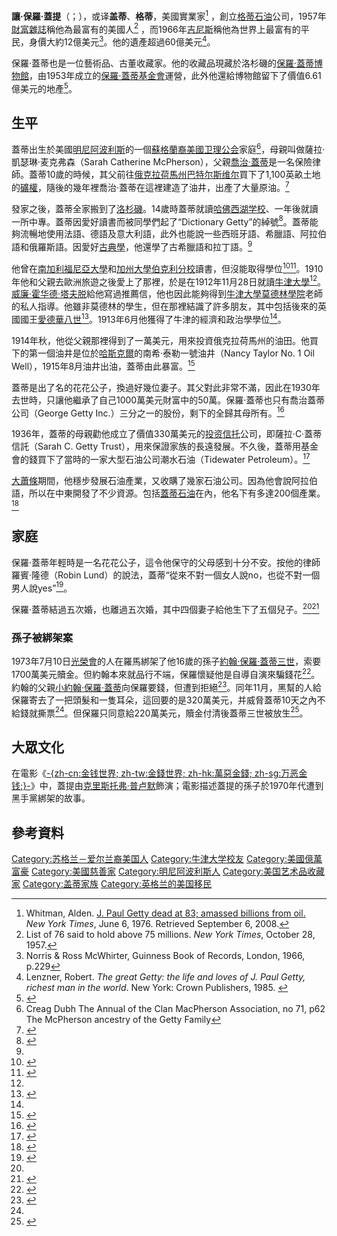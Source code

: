 {{Infobox person
| image       = J Paul Getty crop.jpg
| image_size  =
| caption     = 1944的蓋蒂
|birth_name=Jean Paul Getty
| birth_date  = {{birth date|1892|12|15|mf=y}}
| birth_place = 明尼蘇達州[[明尼阿波利斯|明尼阿波利斯]]
| death_date  = {{death date and age|1976|6|6|1892|12|15|mf=y}}
| death_place = 英國[[薩里郡|薩里郡]][[吉爾福德|吉爾福德]]附近的莎顿庄园（Sutton Place）
| occupation  = 企業家
| spouse      = {{Plainlist|
* {{marriage|Jeanette Demont|1923|1926|end=div}}
* {{marriage|Allene Ashby|1927|1928|end=div}}
* {{marriage|Adolphine Helmle|1928|1932|end=div}}
* {{marriage|[[Ann_Rork_Light|Ann Rork]]|1932|1936|end=div}}
* {{marriage|Louise Dudley Lynch|1939|1958|end=div}}
}}
| parents     = {{Plainlist|
* [[喬治·蓋蒂|喬治·蓋蒂]]
* Sarah Catherine McPherson Risher
}}
| children    = {{Plainlist|
* 5；包括：
* [[小約翰·保羅·蓋蒂|小約翰·保羅·蓋蒂]]
* [[戈登·蓋蒂|戈登·蓋蒂]]
}}
| net_worth   = US$60億（合2017年253億美元） <ref name=Wealthy100>{{Citation | first=Michael | last=Klepper | first2=Michael | last2=Gunther | title=The Wealthy 100: From Benjamin Franklin to Bill Gates—A Ranking of the Richest Americans, Past and Present | publisher=Carol Publishing Group | location=[[Secaucus,_New_Jersey|Secaucus, New Jersey]] | date=1996| page=xiii | isbn=978-0-8065-1800-8 | oclc=33818143}}</ref>
}}
'''讓·保羅·蓋提'''（{{lang-en|Jean Paul Getty}}；{{bd|1892年|12月15日|1976年|6月6日|df=y}}），或译'''盖蒂'''、'''格蒂'''，美國實業家<ref name=NYTobit>Whitman, Alden. [http://www.nytimes.com/learning/general/onthisday/bday/1215.html J. Paul Getty dead at 83; amassed billions from oil.] {{Wayback|url=http://www.nytimes.com/learning/general/onthisday/bday/1215.html |date=20121113074030 }} ''New York Times'', June 6, 1976. Retrieved September 6, 2008.</ref> ，創立[[格蒂石油|格蒂石油]]公司，1957年[[財富雜誌|財富雜誌]]稱他為最富有的美國人<ref>List of 76 said to hold above 75 millions. ''New York Times'', October 28, 1957.</ref> ，而1966年[[吉尼斯|吉尼斯]]稱他為世界上最富有的平民，身價大約12億美元<ref>Norris & Ross McWhirter, Guinness Book of Records, London, 1966, p.229</ref>。他的遺產超過60億美元<ref name=Lenzner>Lenzner, Robert. ''The great Getty: the life and loves of J. Paul Getty, richest man in the world''. New York: Crown Publishers, 1985. {{ISBN|0-517-56222-7}}</ref>。

保羅·蓋蒂也是一位藝術品、古董收藏家。他的收藏品現藏於洛杉磯的[[保羅·蓋蒂博物館|保羅·蓋蒂博物館]]，由1953年成立的[[保羅·蓋蒂基金會|保羅·蓋蒂基金會]]運營，此外他還給博物館留下了價值6.61億美元的地產<ref>{{cite news|first=Edward|last=Wyatt|url=https://www.nytimes.com/2009/04/30/arts/design/30gett.html|title=Getty Fees and Budget Reassessed|work=[[The_New_York_Times|The New York Times]]|publisher=New York Times Company|location=New York City|date=April 30, 2009|accessdate=March 30, 2018|page=C1|archive-date=2018-02-06|archive-url=https://web.archive.org/web/20180206190152/http://www.nytimes.com/2009/04/30/arts/design/30gett.html|dead-url=no}}</ref>。

==生平==
蓋蒂出生於美國[[明尼阿波利斯|明尼阿波利斯]]的一個[[蘇格蘭裔美國人|蘇格蘭裔美國]][[卫理公会|卫理公会]]家庭<ref>Creag Dubh The Annual of the Clan MacPherson Association, no 71, p62 The McPherson ancestry of the Getty Family</ref>，母親叫做薩拉·凱瑟琳·麦克弗森（Sarah Catherine McPherson），父親[[喬治·蓋蒂|喬治·蓋蒂]]是一名保險律師。蓋蒂10歲的時候，其父前往[[俄克拉荷馬州|俄克拉荷馬州]][[巴特尔斯维尔|巴特尔斯维尔]]買下了1,100英畝土地的[[礦權|礦權]]，隨後的幾年裡喬治·蓋蒂在這裡建造了油井，出產了大量原油。<ref>{{cite book| title=Painfully Rich| author=John Pearson| year=1995| publisher=Harper Collins| p=20}}</ref>

發家之後，蓋蒂全家搬到了[[洛杉磯|洛杉磯]]。14歲時蓋蒂就讀[[哈佛西湖学校|哈佛西湖学校]]、一年後就讀一所中專。蓋蒂因愛好讀書而被同學們起了“Dictionary Getty”的綽號<ref name="nytimes1976">{{cite article| url=https://archive.nytimes.com/www.nytimes.com/learning/general/onthisday/bday/1215.html| title=J. Paul Getty Dead at 83; Amassed Billions from Oil| author=Alden Whitman| publisher=New York Times| date=1976-06-06| access-date=2018-03-30| archive-url=https://web.archive.org/web/20180330155805/https://archive.nytimes.com/www.nytimes.com/learning/general/onthisday/bday/1215.html| archive-date=2018-03-30| dead-url=no}}</ref>。蓋蒂能夠流暢地使用法語、德語及意大利語，此外也能說一些西班牙語、希臘語、阿拉伯語和俄羅斯語。因愛好[[古典學|古典學]]，他還學了古希臘語和拉丁語。<ref name="nytimes1976"/>

他曾在[[南加利福尼亞大學|南加利福尼亞大學]]和[[加州大學伯克利分校|加州大學伯克利分校]]讀書，但沒能取得學位<ref>{{Cite news|url=https://www.theguardian.com/culture/2001/jul/12/artsfeatures2|title=The Getty fortune|last=Tran|first=Mark|date=2001-07-12|work=The Guardian|access-date=2019-03-17|language=en-GB|issn=0261-3077|archive-date=2020-05-21|archive-url=https://web.archive.org/web/20200521233640/https://www.theguardian.com/culture/2001/jul/12/artsfeatures2|dead-url=no}}</ref><ref name=":0">{{Cite book|url=https://books.google.com/books?id=uuLjE09MKO0C&pg=PR9&lpg=PR9&dq=J.+Paul+Getty+uc+berkeley&source=bl&ots=7ufPvl_ua-&sig=ACfU3U3Fd6ijVg96P8IrvHLkJr_N6VI9_A&hl=en&sa=X&ved=2ahUKEwiJk5qOjYrhAhXkrIMKHRrEACk4FBDoATALegQIAxAB#v=onepage&q=J.%20Paul%20Getty%20uc%20berkeley&f=false|title=The J. Paul Getty Museum: Handbook of the Collections|last=Museum|first=J. Paul Getty|date=2007|publisher=Getty Publications|isbn=9780892368877|language=en}}</ref>。1910年他和父親去歐洲旅遊之後愛上了那裡，於是在1912年11月28日就讀[[牛津大學|牛津大學]]<ref name=":0" />。[[威廉·霍华德·塔夫脱|威廉·霍华德·塔夫脱]]給他寫過推薦信，他也因此能夠得到[[牛津大學莫德林學院|牛津大學莫德林學院]]老師的私人指導。他雖非莫德林的學生，但在那裡結識了許多朋友，其中包括後來的英國國王[[愛德華八世|愛德華八世]]<ref>{{cite book|first=John|last=Pearson|title=Painfully Rich| year=1995| publisher=[[Harper_Collins|Harper Collins]]|location=New York City| p=29}}</ref>。1913年6月他獲得了牛津的經濟和政治學學位<ref name=":0" />。

1914年秋，他從父親那裡得到了一萬美元，用來投資俄克拉荷馬州的油田。他買下的第一個油井是位於[[哈斯克爾_(俄克拉荷馬州)|哈斯克爾]]的南希·泰勒一號油井（Nancy Taylor No. 1 Oil Well），1915年8月油井出油，蓋蒂由此暴富。<ref>{{cite book| title=Painfully Rich| author=John Pearson| year=1995| publisher=Harper Collins| p=34}}</ref>

蓋蒂是出了名的花花公子，換過好幾位妻子。其父對此非常不滿，因此在1930年去世時，只讓他繼承了自己1000萬美元財富中的50萬。保羅·蓋蒂也只有喬治蓋蒂公司（George Getty Inc.）三分之一的股份，剩下的全歸其母所有。<ref>{{cite book| title=Painfully Rich| author=John Pearson| year=1995| publisher=Harper Collins| p=47}}</ref>

1936年，蓋蒂的母親勸他成立了價值330萬美元的[[投资信托|投资信托]]公司，即薩拉·C·蓋蒂信託（Sarah C. Getty Trust），用來保證家族的長遠發展。不久後，蓋蒂用基金會的錢買下了當時的一家大型石油公司潮水石油（Tidewater Petroleum）。<ref>{{cite book| title=Painfully Rich| author=John Pearson| year=1995| publisher=Harper Collins| p=63–5}}</ref>

[[大蕭條|大蕭條]]期間，他穩步發展石油產業，又收購了幾家石油公司。因為他會說阿拉伯語，所以在中東開發了不少資源。包括[[蓋蒂石油|蓋蒂石油]]在內，他名下有多達200個產業。<ref>{{cite news|first=Clyde H.|last=Farnsworth|url=https://www.nytimes.com/1964/07/30/surrey-estate-seat-of-getty-empire.html|title=Surrey Estate Seat of Getty Empire|work=[[The_New_York_Times|The New York Times]]|publisher=New York Times Company|location=New York City|date=July 30, 1964|accessdate=March 30, 2018|archive-url=https://web.archive.org/web/20180330234411/https://www.nytimes.com/1964/07/30/surrey-estate-seat-of-getty-empire.html|archive-date=2018-03-30|dead-url=no}}</ref>

==家庭==
保羅·蓋蒂年輕時是一名花花公子，這令他保守的父母感到十分不安。按他的律師羅賓·隆德（Robin Lund）的說法，蓋蒂“從來不對一個女人說no，也從不對一個男人說yes”<ref name="vanityfair.com">{{cite news|first=Julie|last=Miller|url=https://www.vanityfair.com/hollywood/2018/03/fx-trust-john-paul-getty-girlfriends|title=Yes, J. Paul Getty Reportedly Had as Many Live-In Girlfriends as FX's ''Trust'' Claims|work=[[Vanity_Fair_(magazine)|Vanity Fair]]|publisher=[[Condé_Nast|Condé Nast]]|location=New York City|date=March 25, 2018|accessdate=March 30, 2018|quote=Paul could hardly ever say 'no' to a woman, or 'yes' to a man.|archive-date=2020-12-14|archive-url=https://web.archive.org/web/20201214040744/https://www.vanityfair.com/hollywood/2018/03/fx-trust-john-paul-getty-girlfriends|dead-url=no}}</ref>。

保羅·蓋蒂結過五次婚，也離過五次婚，其中四個妻子給他生下了五個兒子。<ref name=Lenzner/><ref name=Vallely>{{cite news|first=Paul|last=Vallely|url=http://www.kin.co.uk/news/41.html|title=Don't keep it in the family|archive-url=https://web.archive.org/web/20101226081524/http://www.kin.co.uk/news/41.html|work=The Independent|publisher=Independent Print Ltd.|location=London, England|date=July 19, 2007|via=[[Wayback_Machine|The Wayback Machine]]|archive-date=2010-12-26|accessdate=2019-05-19|dead-url=yes}}</ref>
===孫子被綁架案===
1973年7月10日[[光榮會|光榮會]]的人在羅馬綁架了他16歲的孫子[[約翰·保羅·蓋蒂三世|約翰·保羅·蓋蒂三世]]，索要1700萬美元贖金。但約翰本來就品行不端，保羅懷疑他是自導自演來騙錢花<ref name=TelegraphPaulObit>{{cite news|url=https://www.telegraph.co.uk/news/obituaries/1427781/Sir-Paul-Getty.html|title=Sir Paul Getty (obituary)|work=[[Daily_Telegraph|Daily Telegraph]]|publisher=[[Telegraph_Media_Group|Telegraph Media Group]]|location=London, England|date=April 17, 2003|accessdate=March 30, 2018|archive-url=https://web.archive.org/web/20090326085052/http://www.telegraph.co.uk/news/obituaries/1427781/Sir-Paul-Getty.html|archive-date=2009-03-26|dead-url=no}}</ref>。約翰的父親[[小約翰·保羅·蓋蒂|小約翰·保羅·蓋蒂]]向保羅要錢，但遭到拒絕<ref>{{cite news|url=http://news.bbc.co.uk/1/hi/uk/1386478.stm|title=Profile: Sir John Paul Getty II|publisher=BBC News|location=London, England|date=13 June 2001|accessdate=30 March 2018|archive-url=https://web.archive.org/web/20070218093705/http://news.bbc.co.uk/1/hi/uk/1386478.stm|archive-date=2007-02-18|dead-url=no}}</ref>。同年11月，黑幫的人給保羅寄去了一把頭髮和一隻耳朵，這回要的是320萬美元，并威脅蓋蒂10天之內不給錢就撕票<ref name=TelegraphPaulObit/>。但保羅只同意給220萬美元，贖金付清後蓋蒂三世被放生<ref>{{cite news|url= http://www.ilpost.it/2013/07/10/paul-getty/2/|work= [[Il_Post|Il Post]]|title= Il rapimento di Paul Getty|language= it|date= July 10, 2013|access-date= July 10, 2014|archive-url= https://web.archive.org/web/20140330001021/http://www.ilpost.it/2013/07/10/paul-getty/2/|archive-date= 2014-03-30|dead-url= no}}</ref>。

==大眾文化==
在電影《[[金錢世界_(電影)|-{zh-cn:金钱世界; zh-tw:金錢世界; zh-hk:萬惡金錢;  zh-sg:万恶金钱;}-]]》中，蓋提由[[克里斯托弗·普卢默|克里斯托弗·普卢默]]飾演；電影描述蓋提的孫子{{le|約翰·保羅·蓋提三世|John Paul Getty III}}於1970年代遭到黑手黨綁架的故事。

==參考資料==
{{reflist|30em}}

{{Authority control}}

{{DEFAULTSORT:Getty, J. Paul}}

[[Category:苏格兰－爱尔兰裔美国人|Category:苏格兰－爱尔兰裔美国人]]
[[Category:牛津大学校友|Category:牛津大学校友]]
[[Category:美國億萬富豪|Category:美國億萬富豪]]
[[Category:美國慈善家|Category:美國慈善家]]
[[Category:明尼阿波利斯人|Category:明尼阿波利斯人]]
[[Category:美国艺术品收藏家|Category:美国艺术品收藏家]]
[[Category:盖蒂家族|Category:盖蒂家族]]
[[Category:英格兰的美国移民|Category:英格兰的美国移民]]